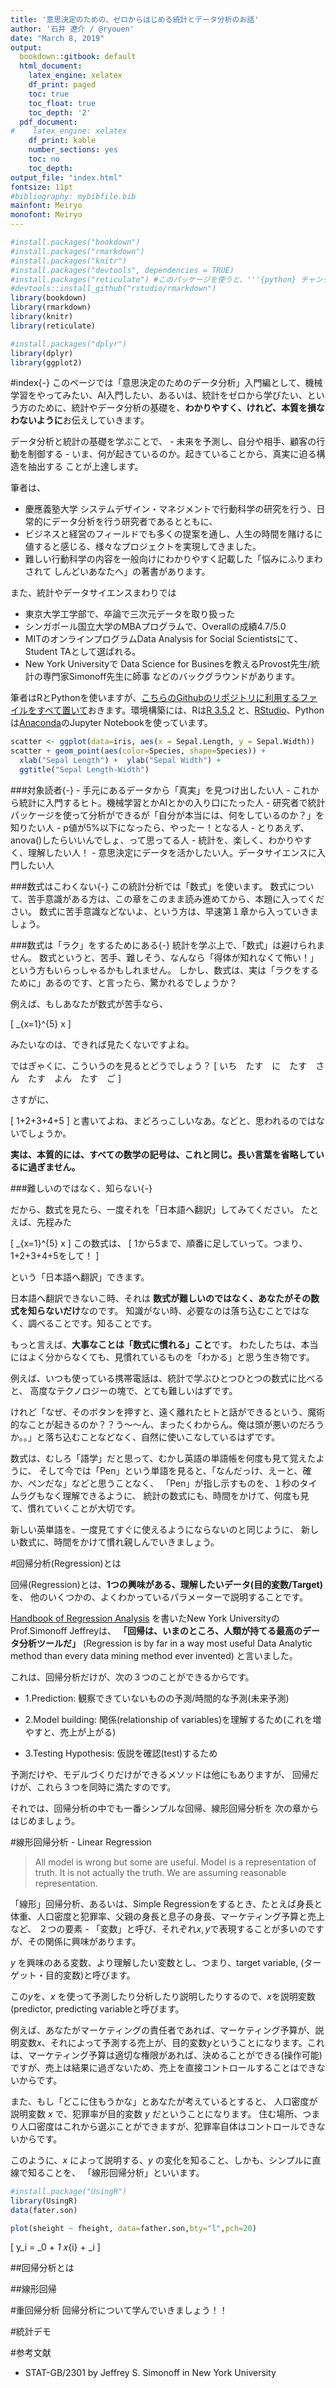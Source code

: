 ```yaml
---
title: '意思決定のための、ゼロからはじめる統計とデータ分析のお話'
author: '石井 遼介 / @ryouen'
date: "March 8, 2019"
output:
  bookdown::gitbook: default
  html_document:  
    latex_engine: xelatex
    df_print: paged
    toc: true
    toc_float: true
    toc_depth: '2'
  pdf_document:
#    latex_engine: xelatex
    df_print: kable
    number_sections: yes
    toc: no
    toc_depth: 
output_file: "index.html"
fontsize: 11pt
#bibliography: mybibfile.bib
mainfont: Meiryo
monofont: Meiryo
---
```



```r
#install.packages("bookdown")
#install.packages("rmarkdown")
#install.packages("knitr")
#install.packages("devtools", dependencies = TRUE)
#install.packages("reticulate") #このパッケージを使うと、'''{python} チャンクでPythonを実行する時、チャンクをまたいだ処理も可能になる
#devtools::install_github("rstudio/rmarkdown")
library(bookdown)
library(rmarkdown)
library(knitr)
library(reticulate)
```

```r
#install.packages("dplyr")
library(dplyr)
library(ggplot2)
```


#index{-}
このページでは「意思決定のためのデータ分析」入門編として、機械学習をやってみたい、AI入門したい、あるいは、統計をゼロから学びたい、という方のために、統計やデータ分析の基礎を、**わかりやすく、けれど、本質を損なわないように**お伝えしていきます。

データ分析と統計の基礎を学ぶことで、
 - 未来を予測し、自分や相手、顧客の行動を制御する
 - いま、何が起きているのか。起きていることから、真実に迫る構造を抽出する
ことが上達します。

筆者は、

 - 慶應義塾大学 システムデザイン・マネジメントで行動科学の研究を行う、日常的にデータ分析を行う研究者であるとともに、
 - ビジネスと経営のフィールドでも多くの提案を通し、人生の時間を賭けるに値すると感じる、様々なプロジェクトを実現してきました。
 - 難しい行動科学の内容を一般向けにわかりやすく記載した「悩みにふりまわされて しんどいあなたへ」の著書があります。

また、統計やデータサイエンスまわりでは

 - 東京大学工学部で、卒論で三次元データを取り扱った
 - シンガポール国立大学のMBAプログラムで、Overallの成績4.7/5.0
 - MITのオンラインプログラムData Analysis for Social Scientistsにて、Student TAとして選ばれる。
 - New York Universityで Data Science for Businesを教えるProvost先生/統計の専門家Simonoff先生に師事
 などのバックグラウンドがあります。


筆者はRとPythonを使いますが、[こちらのGithubのリポジトリに利用するファイルをすべて置いて](https://github.com/ryouen/ryouen.github.io/tree/master/stat)おきます。環境構築には、Rは[R 3.5.2](https://cran.r-project.org/src/base/R-3) と、[RStudio](https://www.rstudio.com/products/rstudio/download/)、Pythonは[Anaconda](https://www.anaconda.com/distribution/)のJupyter Notebookを使っています。

```r
scatter <- ggplot(data=iris, aes(x = Sepal.Length, y = Sepal.Width)) 
scatter + geom_point(aes(color=Species, shape=Species)) +
  xlab("Sepal Length") +  ylab("Sepal Width") +
  ggtitle("Sepal Length-Width")
```


###対象読者{-}
 - 手元にあるデータから「真実」を見つけ出したい人
 - これから統計に入門するヒト。機械学習とかAIとかの入り口にたった人
 - 研究者で統計パッケージを使って分析ができるが「自分が本当には、何をしているのか？」を知りたい人
 - p値が5%以下になったら、やったー！となる人
 - とりあえず、anova()したらいいんでしょ、って思ってる人
 - 統計を、楽しく、わかりやすく、理解したい人！
 - 意思決定にデータを活かしたい人。データサイエンスに入門したい人

###数式はこわくない{-}
この統計分析では「数式」を使います。
数式について、苦手意識がある方は、この章をこのまま読み進めてから、本題に入ってください。
数式に苦手意識などないよ、という方は、早速第１章から入っていきましょう。

###数式は「ラク」をするためにある{-}
統計を学ぶ上で、「数式」は避けられません。
数式というと、苦手、難しそう、なんなら「得体が知れなくて怖い！」という方もいらっしゃるかもしれません。
しかし、数式は、実は「ラクをするために」あるのです、と言ったら、驚かれるでしょうか？

例えば、もしあなたが数式が苦手なら、

\[
  \sum_{x=1}^{5} x
\]


みたいなのは、できれば見たくないですよね。


ではぎゃくに、こういうのを見るとどうでしょう？
\[
いち　たす　に　たす　さん　たす　よん　たす　ご
\]

さすがに、

\[
1+2+3+4+5
\]
と書いてよね、まどろっこしいなあ。などと、思われるのではないでしょうか。


**実は、本質的には、すべての数学の記号は、これと同じ。長い言葉を省略しているに過ぎません。**


###難しいのではなく、知らない{-}

だから、数式を見たら、一度それを「日本語へ翻訳」してみてください。
たとえば、先程みた

\[
  \sum_{x=1}^{5} x
\]
この数式は、
\[
1から5まで、順番に足していって。つまり、1+2+3+4+5をして！
\]

という「日本語へ翻訳」できます。

日本語へ翻訳できないこ時、それは
**数式が難しいのではなく、あなたがその数式を知らないだけ**なのです。
知識がない時、必要なのは落ち込むことではなく、調べることです。知ることです。

もっと言えば、**大事なことは「数式に慣れる」こと**です。
わたしたちは、本当にはよく分からなくても、見慣れているものを「わかる」と思う生き物です。

例えば、いつも使っている携帯電話は、統計で学ぶひとつひとつの数式に比べると、
高度なテクノロジーの塊で、とても難しいはずです。

けれど「なぜ、そのボタンを押すと、遠く離れたヒトと話ができるという、魔術的なことが起きるのか？？う～～ん、まったくわからん。俺は頭が悪いのだろうか。。」と落ち込むことなどなく、自然に使いこなしているはずです。

数式は、むしろ「語学」だと思って、むかし英語の単語帳を何度も見て覚えたように、
そして今では「Pen」という単語を見ると、「なんだっけ、えーと、確か、ペンだな」などと思うことなく、
「Pen」が指し示すものを、１秒のタイムラグもなく理解できるように、
統計の数式にも、時間をかけて、何度も見て、慣れていくことが大切です。

新しい英単語を、一度見てすぐに使えるようにならないのと同じように、
新しい数式に、時間をかけて慣れ親しんでいきましょう。


#回帰分析(Regression)とは

回帰(Regression)とは、**1つの興味がある、理解したいデータ(目的変数/Target)**を、
他のいくつかの、よくわかっているパラメーターで説明することです。


[Handbook of Regression Analysis](https://amzn.to/2Tsa6yd) を書いたNew York UniversityのProf.Simonoff Jeffreyは、
**「回帰は、いまのところ、人類が持てる最高のデータ分析ツールだ」**
(Regression is by far in a way most useful Data Analytic method than every data mining method ever invented)
と言いました。

これは、回帰分析だけが、次の３つのことができるからです。

- 1.Prediction: 観察できていないものの予測/時間的な予測(未来予測)

- 2.Model building: 関係(relationship of variables)を理解するため(これを増やすと、売上が上がる)

- 3.Testing Hypothesis: 仮説を確認(test)するため

予測だけや、モデルづくりだけができるメソッドは他にもありますが、
回帰だけが、これら３つを同時に満たすのです。

それでは、回帰分析の中でも一番シンプルな回帰、線形回帰分析を
次の章からはじめましょう。


#線形回帰分析 - Linear Regression


>All model is wrong but some are useful. Model is a representation of truth.
>It is not actually the truth.
>We are assuming reasonable representation.


「線形」回帰分析、あるいは、Simple Regressionをするとき、たとえば身長と体重、人口密度と犯罪率、父親の身長と息子の身長、マーケティング予算と売上など、
２つの要素 - 「変数」と呼び、それぞれ$x, y$で表現することが多いのですが、その関係に興味があります。

$y$ を興味のある変数、より理解したい変数とし、つまり、target variable, (ターゲット・目的変数)と呼びます。

この$y$を、$x$ を使って予測したり分析したり説明したりするので、$x$を説明変数(predictor, predicting variableと呼びます。


例えば、あなたがマーケティングの責任者であれば、マーケティング予算が、説明変数$x$、それによって予測する売上が、目的変数$y$ということになります。これは、マーケティング予算は適切な権限があれば、決めることができる(操作可能)ですが、売上は結果に過ぎないため、売上を直接コントロールすることはできないからです。


また、もし「どこに住もうかな」とあなたが考えているとすると、
人口密度が説明変数 $x$ で、犯罪率が目的変数 $y$ だということになります。
住む場所、つまり人口密度はこれから選ぶことができますが、犯罪率自体はコントロールできないからです。


このように、$x$ によって説明する、$y$ の変化を知ること、しかも、シンプルに直線で知ることを、
「線形回帰分析」といいます。




```r
#install.package("UsingR")
library(UsingR)
data(fater.son)
```

```r
plot(sheight ~ fheight, data=father.son,bty="l",pch=20)
```


\[
y_i = \beta_0 + \beta_1 x_{i} + \epsilon_i
\]



##回帰分析とは



##線形回帰




#重回帰分析
回帰分析について学んでいきましょう！！



#統計デモ


#参考文献

 - STAT-GB/2301 by Jeffrey S. Simonoff in New York University
 

